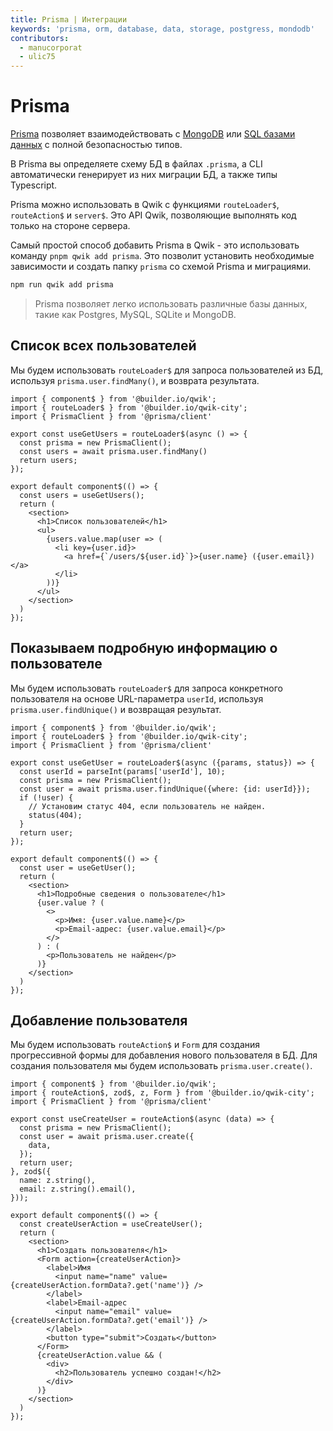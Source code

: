 ```yaml
---
title: Prisma | Интеграции
keywords: 'prisma, orm, database, data, storage, postgress, mondodb'
contributors:
  - manucorporat
  - ulic75
---
```


# Prisma

[Prisma](https://www.prisma.io/) позволяет взаимодействовать с [MongoDB](https://www.prisma.io/docs/concepts/database-connectors/mongodb) или [SQL базами данных](https://www.prisma.io/docs/concepts/database-connectors/postgresql) с полной безопасностью типов.

В Prisma вы определяете схему БД в файлах `.prisma`, а CLI автоматически генерирует из них миграции БД, а также типы Typescript.

Prisma можно использовать в Qwik с функциями `routeLoader$`, `routeAction$` и `server$`. Это API Qwik, позволяющие выполнять код только на стороне сервера.

Самый простой способ добавить Prisma в Qwik - это использовать команду `pnpm qwik add prisma`. Это позволит установить необходимые зависимости и создать папку `prisma` со схемой Prisma и миграциями.

```bash
npm run qwik add prisma
```

> Prisma позволяет легко использовать различные базы данных, такие как Postgres, MySQL, SQLite и MongoDB.

## Список всех пользователей

Мы будем использовать `routeLoader$` для запроса пользователей из БД, используя `prisma.user.findMany()`, и возврата результата.

```tsx {7} /PrismaClient/ title="src/routes/users/index.tsx"
import { component$ } from '@builder.io/qwik';
import { routeLoader$ } from '@builder.io/qwik-city';
import { PrismaClient } from '@prisma/client'

export const useGetUsers = routeLoader$(async () => {
  const prisma = new PrismaClient();
  const users = await prisma.user.findMany()
  return users;
});

export default component$(() => {
  const users = useGetUsers();
  return (
    <section>
      <h1>Список пользователей</h1>
      <ul>
        {users.value.map(user => (
          <li key={user.id}>
            <a href={`/users/${user.id}`}>{user.name} ({user.email})</a>
          </li>
        ))}
      </ul>
    </section>
  )
});
```

## Показываем подробную информацию о пользователе

Мы будем использовать `routeLoader$` для запроса конкретного пользователя на основе URL-параметра `userId`, используя `prisma.user.findUnique()` и возвращая результат.

```tsx {8} /PrismaClient/ title="src/routes/users/[userId]/index.tsx"
import { component$ } from '@builder.io/qwik';
import { routeLoader$ } from '@builder.io/qwik-city';
import { PrismaClient } from '@prisma/client'

export const useGetUser = routeLoader$(async ({params, status}) => {
  const userId = parseInt(params['userId'], 10);
  const prisma = new PrismaClient();
  const user = await prisma.user.findUnique({where: {id: userId}});
  if (!user) {
    // Установим статус 404, если пользователь не найден.
    status(404);
  }
  return user;
});

export default component$(() => {
  const user = useGetUser();
  return (
    <section>
      <h1>Подробные сведения о пользователе</h1>
      {user.value ? (
        <>
          <p>Имя: {user.value.name}</p>
          <p>Email-адрес: {user.value.email}</p>
        </>
      ) : (
        <p>Пользователь не найден</p>
      )}
    </section>
  )
});
```

## Добавление пользователя

Мы будем использовать `routeAction$` и `Form` для создания прогрессивной формы для добавления нового пользователя в БД. Для создания пользователя мы будем использовать `prisma.user.create()`.

```tsx {7-9} /PrismaClient/ title="src/routes/create/index.tsx"
import { component$ } from '@builder.io/qwik';
import { routeAction$, zod$, z, Form } from '@builder.io/qwik-city';
import { PrismaClient } from '@prisma/client'

export const useCreateUser = routeAction$(async (data) => {
  const prisma = new PrismaClient();
  const user = await prisma.user.create({
    data,
  });
  return user;
}, zod$({
  name: z.string(),
  email: z.string().email(),
}));

export default component$(() => {
  const createUserAction = useCreateUser();
  return (
    <section>
      <h1>Создать пользователя</h1>
      <Form action={createUserAction}>
        <label>Имя
          <input name="name" value={createUserAction.formData?.get('name')} />
        </label>
        <label>Email-адрес
          <input name="email" value={createUserAction.formData?.get('email')} />
        </label>
        <button type="submit">Создать</button>
      </Form>
      {createUserAction.value && (
        <div>
          <h2>Пользователь успешно создан!</h2>
        </div>
      )}
    </section>
  )
});
```
